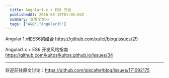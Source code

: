 ```yaml
---
  title: Angular1.x + ES6 开发
  publishedAt: 2016-08-15T01:05:04Z
  summary: 查看全文>>
  tags: ["A&Q","AngularJS"]
---
```


Angular 1.x和ES6的结合
https://github.com/xufei/blog/issues/29

Angular1.x + ES6 开发风格指南
https://github.com/kuitos/kuitos.github.io/issues/34


---
欢迎前往原文讨论：https://github.com/giscafer/blog/issues/171092175
